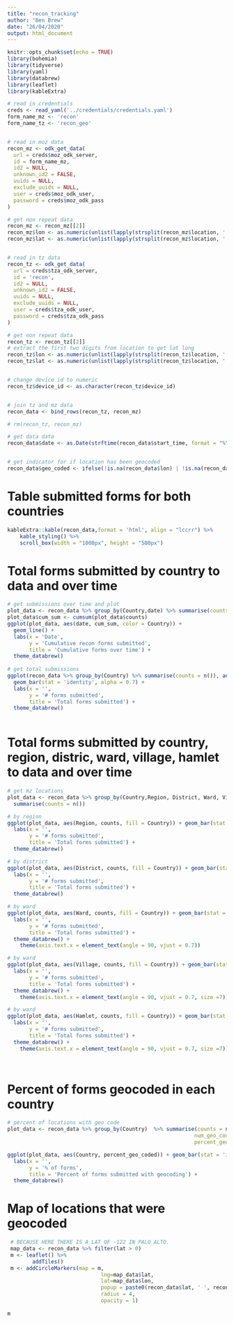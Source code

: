 ```yaml
---
title: "recon_tracking"
author: "Ben Brew"
date: "26/04/2020"
output: html_document
---
```


```r
knitr::opts_chunk$set(echo = TRUE)
library(bohemia)
library(tidyverse)
library(yaml)
library(databrew)
library(leaflet)
library(kableExtra)
```

```r
# read in credentials
creds <- read_yaml('../credentials/credentials.yaml')
form_name_mz <- 'recon'
form_name_tz <- 'recon_geo'


# read in moz data
recon_mz <- odk_get_data(
  url = creds$moz_odk_server,
  id = form_name_mz,
  id2 = NULL,
  unknown_id2 = FALSE,
  uuids = NULL,
  exclude_uuids = NULL,
  user = creds$moz_odk_user,
  password = creds$moz_odk_pass
)

# get non repeat data
recon_mz <- recon_mz[[2]]
recon_mz$lon <- as.numeric(unlist(lapply(strsplit(recon_mz$location, ' '), function(x) x[1])))
recon_mz$lat <- as.numeric(unlist(lapply(strsplit(recon_mz$location, ' '), function(x) x[2])))


# read in tz data
recon_tz <- odk_get_data(
  url = creds$tza_odk_server,
  id = 'recon',
  id2 = NULL,
  unknown_id2 = FALSE,
  uuids = NULL,
  exclude_uuids = NULL,
  user = creds$tza_odk_user,
  password = creds$tza_odk_pass
)

# get non repeat data
recon_tz <- recon_tz[[2]]
# extract the first two digits from location to get lat long
recon_tz$lon <- as.numeric(unlist(lapply(strsplit(recon_tz$location, ' '), function(x) x[1])))
recon_tz$lat <- as.numeric(unlist(lapply(strsplit(recon_tz$location, ' '), function(x) x[2])))


# change device id to numeric
recon_tz$device_id <- as.character(recon_tz$device_id)


# join tz and mz data 
recon_data <- bind_rows(recon_tz, recon_mz)

# rm(recon_tz, recon_mz)

# get data data 
recon_data$date <- as.Date(strftime(recon_data$start_time, format = "%Y-%m-%d"))


# get indicator for if location has been geocoded
recon_data$geo_coded <- ifelse(!is.na(recon_data$lon) | !is.na(recon_data$lat), TRUE, FALSE)

```


# Table submitted forms for both countries

```r
kableExtra::kable(recon_data,format = 'html', align = "lccrr") %>%
    kable_styling() %>%
    scroll_box(width = "1000px", height = "500px")

```

# Total forms submitted by country to data and over time

```r

# get submissions over time and plot
plot_data <- recon_data %>% group_by(Country,date) %>% summarise(counts = n()) 
plot_data$cum_sum <- cumsum(plot_data$counts)
ggplot(plot_data, aes(date, cum_sum, color = Country)) + 
  geom_line() +
  labs(x = 'Date',
       y = 'Cumulative recon forms submitted',
       title = 'Cumulative forms over time') +
  theme_databrew()
  
# get total submissions
ggplot(recon_data %>% group_by(Country) %>% summarise(counts = n()), aes(Country, counts)) +
  geom_bar(stat = 'identity', alpha = 0.7) +
  labs(x = '', 
       y = '# forms submitted',
       title = 'Total forms submitted') + 
  theme_databrew()
  
```


# Total forms submitted by country, region, distric, ward, village, hamlet to data and over time

```r

# get mz locations
plot_data <- recon_data %>% group_by(Country,Region, District, Ward, Village, Hamlet) %>% 
  summarise(counts = n())

# by region
ggplot(plot_data, aes(Region, counts, fill = Country)) + geom_bar(stat = 'identity',alpha = 0.7) +
  labs(x = '', 
       y = '# forms submitted',
       title = 'Total forms submitted') + 
  theme_databrew()

# by district
ggplot(plot_data, aes(District, counts, fill = Country)) + geom_bar(stat = 'identity',alpha = 0.7) +
  labs(x = '', 
       y = '# forms submitted',
       title = 'Total forms submitted') + 
  theme_databrew()

# by ward
ggplot(plot_data, aes(Ward, counts, fill = Country)) + geom_bar(stat = 'identity',alpha = 0.7) +
  labs(x = '', 
       y = '# forms submitted',
       title = 'Total forms submitted') + 
  theme_databrew() +
    theme(axis.text.x = element_text(angle = 90, vjust = 0.7)) 

# by ward
ggplot(plot_data, aes(Village, counts, fill = Country)) + geom_bar(stat = 'identity',alpha = 0.7) +
  labs(x = '', 
       y = '# forms submitted',
       title = 'Total forms submitted') + 
  theme_databrew() +
    theme(axis.text.x = element_text(angle = 90, vjust = 0.7, size =7)) 

# by ward
ggplot(plot_data, aes(Hamlet, counts, fill = Country)) + geom_bar(stat = 'identity',alpha = 0.7) +
  labs(x = '', 
       y = '# forms submitted',
       title = 'Total forms submitted') + 
  theme_databrew() +
    theme(axis.text.x = element_text(angle = 90, vjust = 0.7, size =7)) 

 
```

# Percent of forms geocoded in each country

```r

# percent of locations with geo code
plot_data <- recon_data %>% group_by(Country)  %>% summarise(counts = n(),
                                                            num_geo_coded = sum(geo_coded == TRUE),
                                                            percent_geo_coded = round((num_geo_coded/counts)*100, 2))

ggplot(plot_data, aes(Country, percent_geo_coded)) + geom_bar(stat = 'identity',alpha = 0.7) +
  labs(x = '', 
       y = '% of forms',
       title = 'Percent of forms submitted with geocoding') + 
  theme_databrew() 

```

# Map of locations that were geocoded

```r
 # BECAUSE HERE THERE IS A LAT OF -122 IN PALO ALTO.
 map_data <- recon_data %>% filter(lat > 0)
 m <- leaflet() %>%
        addTiles()  
 m <- addCircleMarkers(map = m, 
                              lng=map_data$lat, 
                              lat=map_data$lon,
                              popup = paste0(recon_data$lat, ' ', recon_data$lon),
                              radius = 4, 
                              opacity = 1) 
 
m
```

